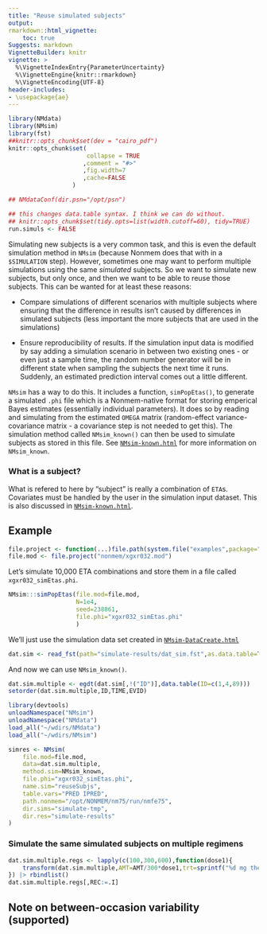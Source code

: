 ```yaml
---
title: "Reuse simulated subjects"
output:
rmarkdown::html_vignette:
    toc: true
Suggests: markdown
VignetteBuilder: knitr
vignette: >
  %\VignetteIndexEntry{ParameterUncertainty}
  %\VignetteEngine{knitr::rmarkdown}
  %\VignetteEncoding{UTF-8}
header-includes:
- \usepackage{ae}
---
```


```r
library(NMdata)
library(NMsim)
library(fst)
##knitr::opts_chunk$set(dev = "cairo_pdf")
knitr::opts_chunk$set(
                      collapse = TRUE
                     ,comment = "#>"
                     ,fig.width=7
                     ,cache=FALSE
                  )

## NMdataConf(dir.psn="/opt/psn")

## this changes data.table syntax. I think we can do without.
## knitr::opts_chunk$set(tidy.opts=list(width.cutoff=60), tidy=TRUE)
run.simuls <- FALSE
```

Simulating new subjects is a very common task, and this is even the
default simulation method in `NMsim` (because Nonmem does that with in
a `$SIMULATION` step). However, sometimes one may want to perform
multiple simulations using the same _simulated_ subjects. So we want
to simulate new subjects, but only once, and then we want to be able
to reuse those subjects. This can be wanted for at least these
reasons:

* Compare simulations of different scenarios with multiple subjects
where ensuring that the difference in results isn't caused by
differences in simulated subjects (less important the more subjects
that are used in the simulations)

* Ensure reproducibility of results. If the simulation input data is
modified by say adding a simulation scenario in between two existing
ones - or even just a sample time, the random number generator will
be in different state when sampling the subjects the next time it
runs. Suddenly, an estimated prediction interval comes out a little
different.


`NMsim` has a way to do this. It includes a function, `simPopEtas()`, to generate a
simulated `.phi` file which is a Nonmem-native format for storing
emperical Bayes estimates (essentially individual parameters). It does
so by reading and simulating from the estimated `OMEGA` matrix
(random-effect variance-covariance matrix - a covariance step is not
needed to get this). The simulation method called `NMsim_known()` can
then be used to simulate subjects as stored in this file. See
[`NMsim-known.html`](https://philipdelff.github.io/NMsim/articles/NMsim-known.html)
for more information on `NMsim_known`.

### What is a subject?
What is refered to here by "subject" is really a combination of `ETA`s. Covariates must be handled by the user in the simulation input dataset. This is also discussed in [`NMsim-known.html`](https://philipdelff.github.io/NMsim/articles/NMsim-known.html).

## Example

```r
file.project <- function(...)file.path(system.file("examples",package="NMsim"),...)
file.mod <- file.project("nonmem/xgxr032.mod")
```

Let's simulate 10,000 ETA combinations and store them in a file called `xgxr032_simEtas.phi`.
```r
NMsim:::simPopEtas(file.mod=file.mod,
                   N=1e4,
                   seed=238861,
                   file.phi="xgxr032_simEtas.phi"
                   )
```

We'll just use the simulation data set created in [`NMsim-DataCreate.html`](https://philipdelff.github.io/NMsim/articles/NMsim-DataCreate.html)
```r
dat.sim <- read_fst(path="simulate-results/dat_sim.fst",as.data.table=TRUE)
```


And now we can use `NMsim_known()`.

```r
dat.sim.multiple <- egdt(dat.sim[,!("ID")],data.table(ID=c(1,4,89)))
setorder(dat.sim.multiple,ID,TIME,EVID)
```

```r
library(devtools)
unloadNamespace("NMsim")
unloadNamespace("NMdata")
load_all("~/wdirs/NMdata")
load_all("~/wdirs/NMsim")
```

```r

simres <- NMsim(
    file.mod=file.mod,
    data=dat.sim.multiple,
    method.sim=NMsim_known,
    file.phi="xgxr032_simEtas.phi",
    name.sim="reuseSubjs",
    table.vars="PRED IPRED",
    path.nonmem="/opt/NONMEM/nm75/run/nmfe75",
    dir.sims="simulate-tmp",
    dir.res="simulate-results"
)

```

### Simulate the same simulated subjects on multiple regimens 


```r
dat.sim.multiple.regs <- lapply(c(100,300,600),function(dose1){
    transform(dat.sim.multiple,AMT=AMT/300*dose1,trt=sprintf("%d mg then %d mg QD",dose1,dose1/2))
}) |> rbindlist()
dat.sim.multiple.regs[,REC:=.I]
```

## Note on between-occasion variability (supported)
